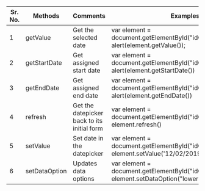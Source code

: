 
 
|Sr. No.|Methods|Comments|Examples|
|--- |--- |--- |--- |
|1|getValue|Get the selected date|var element = document.getElementById("idOfElement");<br/>alert(element.getValue());|
|2|getStartDate| Get assigned start date|var element = document.getElementById("idOfElement");<br/>alert(element.getStartDate())|
|3|getEndDate|Get assigned end date|var element = document.getElementById("idOfElement");<br/>alert(element.getEndDate())|
|4|refresh|Get the datepicker back to its initial form|var element = document.getElementById("idOfElement");<br/>element.refresh()|
|5|setValue|Set date in the datepicker|var element = document.getElementById("idOfElement");<br/>element.setValue('12/02/2019')|
|6|setDataOption|Updates data options|var element = document.getElementById("idOfElement");<br/>element.setDataOption("lowerlimit","01/02/2015")|

